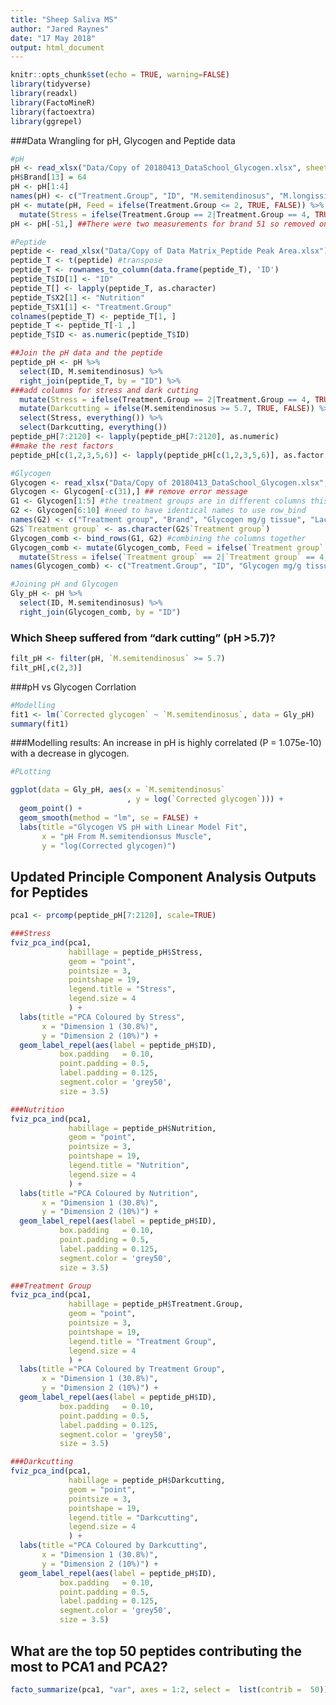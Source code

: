 ```yaml
---
title: "Sheep Saliva MS"
author: "Jared Raynes"
date: "17 May 2018"
output: html_document
---
```


```r
knitr::opts_chunk$set(echo = TRUE, warning=FALSE)
library(tidyverse)
library(readxl)
library(FactoMineR)
library(factoextra)
library(ggrepel)
```

###Data Wrangling for pH, Glycogen and Peptide data

```r

#pH
pH <- read_xlsx("Data/Copy of 20180413_DataSchool_Glycogen.xlsx", sheet = "pH")
pH$Brand[13] = 64
pH <- pH[1:4]
names(pH) <- c("Treatment.Group", "ID", "M.semitendinosus", "M.longissimus.dorsi")
pH <- mutate(pH, Feed = ifelse(Treatment.Group <= 2, TRUE, FALSE)) %>%  #added feed column
  mutate(Stress = ifelse(Treatment.Group == 2|Treatment.Group == 4, TRUE, FALSE))
pH <- pH[-51,] ##There were two measurements for brand 51 so removed one as redundent for pH measurement

#Peptide
peptide <- read_xlsx("Data/Copy of Data Matrix_Peptide Peak Area.xlsx")
peptide_T <- t(peptide) #transpose
peptide_T <- rownames_to_column(data.frame(peptide_T), 'ID')
peptide_T$ID[1] <- "ID"
peptide_T[] <- lapply(peptide_T, as.character)
peptide_T$X2[1] <- "Nutrition"
peptide_T$X1[1] <- "Treatment.Group"
colnames(peptide_T) <- peptide_T[1, ]
peptide_T <- peptide_T[-1 ,]
peptide_T$ID <- as.numeric(peptide_T$ID)

##Join the pH data and the peptide
peptide_pH <- pH %>% 
  select(ID, M.semitendinosus) %>% 
  right_join(peptide_T, by = "ID") %>% 
###add columns for stress and dark cutting
  mutate(Stress = ifelse(Treatment.Group == 2|Treatment.Group == 4, TRUE, FALSE)) %>% 
  mutate(Darkcutting = ifelse(M.semitendinosus >= 5.7, TRUE, FALSE)) %>% 
  select(Stress, everything()) %>% 
  select(Darkcutting, everything()) 
peptide_pH[7:2120] <- lapply(peptide_pH[7:2120], as.numeric)
##make the rest factors
peptide_pH[c(1,2,3,5,6)] <- lapply(peptide_pH[c(1,2,3,5,6)], as.factor)

#Glycogen
Glycogen <- read_xlsx("Data/Copy of 20180413_DataSchool_Glycogen.xlsx", sheet = "Glycogen")
Glycogen <- Glycogen[-c(31),] ## remove error message
G1 <- Glycogen[1:5] #the treatment groups are in different columns this time
G2 <- Glycogen[6:10] #need to have identical names to use row_bind
names(G2) <- c("Treatment group", "Brand", "Glycogen mg/g tissue", "Lactate mg/g", "Corrected glycogen")
G2$`Treatment group` <- as.character(G2$`Treatment group`) 
Glycogen_comb <- bind_rows(G1, G2) #combining the columns together
Glycogen_comb <- mutate(Glycogen_comb, Feed = ifelse(`Treatment group` <= 2, TRUE, FALSE)) %>%  #added feed column
  mutate(Stress = ifelse(`Treatment group` == 2|`Treatment group` == 4, TRUE, FALSE)) #added Stress column
names(Glycogen_comb) <- c("Treatment.Group", "ID", "Glycogen mg/g tissue", "Lactate mg/g", "Corrected glycogen", "Feed", "Stress")

#Joining pH and Glycogen
Gly_pH <- pH %>% 
  select(ID, M.semitendinosus) %>% 
  right_join(Glycogen_comb, by = "ID")

```

### Which Sheep suffered from "dark cutting" (pH >5.7)?
```r
filt_pH <- filter(pH, `M.semitendinosus` >= 5.7)
filt_pH[,c(2,3)]
```

###pH vs Glycogen Corrlation

```r
#Modelling
fit1 <- lm(`Corrected glycogen` ~ `M.semitendinosus`, data = Gly_pH)
summary(fit1)
```
###Modelling results:
An increase in pH is highly correlated (P = 1.075e-10) with a decrease in glycogen.

```r
#PLotting

ggplot(data = Gly_pH, aes(x = `M.semitendinosus`
                          , y = log(`Corrected glycogen`))) +
  geom_point() +
  geom_smooth(method = "lm", se = FALSE) +
  labs(title ="Glycogen VS pH with Linear Model Fit", 
       x = "pH From M.semitendionsus Muscle", 
       y = "log(Corrected glycogen)")
```

## Updated Principle Component Analysis Outputs for Peptides

```r
pca1 <- prcomp(peptide_pH[7:2120], scale=TRUE)

###Stress
fviz_pca_ind(pca1, 
             habillage = peptide_pH$Stress, 
             geom = "point", 
             pointsize = 3, 
             pointshape = 19, 
             legend.title = "Stress", 
             legend.size = 4 
             ) +
  labs(title ="PCA Coloured by Stress", 
       x = "Dimension 1 (30.8%)", 
       y = "Dimension 2 (10%)") +
  geom_label_repel(aes(label = peptide_pH$ID),
           box.padding   = 0.10, 
           point.padding = 0.5,
           label.padding = 0.125,
           segment.color = 'grey50',
           size = 3.5)

###Nutrition
fviz_pca_ind(pca1, 
             habillage = peptide_pH$Nutrition, 
             geom = "point", 
             pointsize = 3, 
             pointshape = 19, 
             legend.title = "Nutrition", 
             legend.size = 4 
             ) +
  labs(title ="PCA Coloured by Nutrition", 
       x = "Dimension 1 (30.8%)", 
       y = "Dimension 2 (10%)") +
  geom_label_repel(aes(label = peptide_pH$ID),
           box.padding   = 0.10, 
           point.padding = 0.5,
           label.padding = 0.125,
           segment.color = 'grey50',
           size = 3.5)

###Treatment Group
fviz_pca_ind(pca1, 
             habillage = peptide_pH$Treatment.Group, 
             geom = "point", 
             pointsize = 3, 
             pointshape = 19, 
             legend.title = "Treatment Group", 
             legend.size = 4 
             ) +
  labs(title ="PCA Coloured by Treatment Group", 
       x = "Dimension 1 (30.8%)", 
       y = "Dimension 2 (10%)") +
  geom_label_repel(aes(label = peptide_pH$ID),
           box.padding   = 0.10, 
           point.padding = 0.5,
           label.padding = 0.125,
           segment.color = 'grey50',
           size = 3.5)

###Darkcutting
fviz_pca_ind(pca1, 
             habillage = peptide_pH$Darkcutting, 
             geom = "point", 
             pointsize = 3, 
             pointshape = 19, 
             legend.title = "Darkcutting", 
             legend.size = 4 
             ) +
  labs(title ="PCA Coloured by Darkcutting", 
       x = "Dimension 1 (30.8%)", 
       y = "Dimension 2 (10%)") +
  geom_label_repel(aes(label = peptide_pH$ID),
           box.padding   = 0.10, 
           point.padding = 0.5,
           label.padding = 0.125,
           segment.color = 'grey50',
           size = 3.5)
```

## What are the top 50 peptides contributing the most to PCA1 and PCA2?

```r
facto_summarize(pca1, "var", axes = 1:2, select =  list(contrib =  50))[,c(-1,-2,-3,-4)]
```

